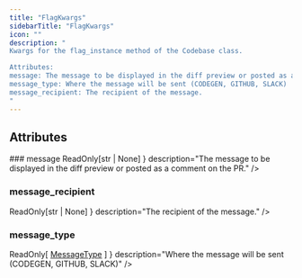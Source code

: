```yaml
---
title: "FlagKwargs"
sidebarTitle: "FlagKwargs"
icon: ""
description: "
Kwargs for the flag_instance method of the Codebase class.

Attributes:
message: The message to be displayed in the diff preview or posted as a comment on the PR.
message_type: Where the message will be sent (CODEGEN, GITHUB, SLACK)
message_recipient: The recipient of the message.
"
---
```


<GithubLinkNote link="https://github.com/codegen-sh/codegen-sdk/blob/adding-return-types/src/codegen/sdk/codebase/flagging/enums.py#L25-L37" />


## Attributes
<HorizontalDivider />
### <span className="text-primary">message</span>
<HorizontalDivider light={true} />
<Attribute type={ <code className="text-sm bg-gray-100 px-2 py-0.5 rounded">ReadOnly[str | None]</code> } description="The message to be displayed in the diff preview or posted as a comment on the PR." />

### <span className="text-primary">message_recipient</span>
<HorizontalDivider light={true} />
<Attribute type={ <code className="text-sm bg-gray-100 px-2 py-0.5 rounded">ReadOnly[str | None]</code> } description="The recipient of the message." />

### <span className="text-primary">message_type</span>
<HorizontalDivider light={true} />
<Attribute type={ <><span>ReadOnly[</span> <a href="/api-reference/core/MessageType" style={ {fontWeight: "inherit", fontSize: "inherit"} }>MessageType</a> <span>]</span></> } description="Where the message will be sent (CODEGEN, GITHUB, SLACK)" />




